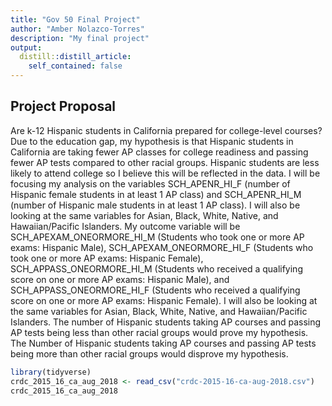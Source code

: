```yaml
---
title: "Gov 50 Final Project"
author: "Amber Nolazco-Torres"
description: "My final project"
output:
  distill::distill_article:
    self_contained: false
---
```




## Project Proposal

Are k-12 Hispanic students in California prepared for college-level courses?  Due to the education gap, my hypothesis is that Hispanic students in California are taking fewer AP classes for college readiness and passing fewer AP tests compared to other racial groups. Hispanic students are less likely to attend college so I believe this will be reflected in the data. I will be focusing my analysis on the variables SCH_APENR_HI_F (number of Hispanic female students in at least 1 AP class) and SCH_APENR_HI_M (number of Hispanic male students in at least 1 AP class).  I will also be looking at the same variables for Asian, Black, White, Native, and Hawaiian/Pacific Islanders. My outcome variable will be SCH_APEXAM_ONEORMORE_HI_M (Students who took one or more AP exams: Hispanic Male), SCH_APEXAM_ONEORMORE_HI_F (Students who took one or more AP exams: Hispanic Female), SCH_APPASS_ONEORMORE_HI_M (Students who received a qualifying score on one or more AP exams: Hispanic Male), and SCH_APPASS_ONEORMORE_HI_F (Students who received a qualifying score on one or more AP exams: Hispanic Female). I will also be looking at the same variables for Asian, Black, White, Native, and Hawaiian/Pacific Islanders. The number of Hispanic students taking AP courses and passing AP tests being less than other racial groups would prove my hypothesis. The Number of Hispanic students taking AP courses and passing AP tests being more than other racial groups would disprove my hypothesis.


```r
library(tidyverse)
crdc_2015_16_ca_aug_2018 <- read_csv("crdc-2015-16-ca-aug-2018.csv")
crdc_2015_16_ca_aug_2018
```

